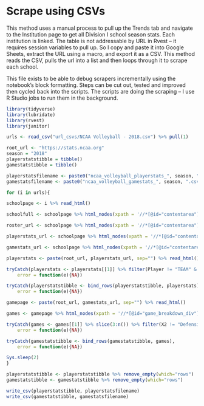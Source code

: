 # Scrape using CSVs

This method uses a manual process to pull up the Trends tab and navigate to the Institution page to get all Division I school season stats. Each institution is linked. The table is not addressable by URL in Rvest -- it requires session variables to pull up. So I copy and paste it into Google Sheets, extract the URL using a macro, and export it as a CSV. This method reads the CSV, pulls the url into a list and then loops through it to scrape each school. 

This file exists to be able to debug scrapers incrementally using the notebook's block formatting. Steps can be cut out, tested and improved then cycled back into the scripts. The scripts are doing the scraping -- I use R Studio jobs to run them in the background. 


```r
library(tidyverse)
library(lubridate)
library(rvest)
library(janitor)
```

```r
urls <- read_csv("url_csvs/NCAA Volleyball - 2018.csv") %>% pull(1)
```

```r
root_url <- "https://stats.ncaa.org"
season = "2018"
playerstatstibble = tibble()
gamestatstibble = tibble()

playerstatsfilename <- paste0("ncaa_volleyball_playerstats_", season, ".csv")
gamestatsfilename <- paste0("ncaa_volleyball_gamestats_", season, ".csv")
```

```r
for (i in urls){

schoolpage <- i %>% read_html()

schoolfull <- schoolpage %>% html_nodes(xpath = '//*[@id="contentarea"]/fieldset[1]/legend/a[1]') %>% html_text()

roster_url <- schoolpage %>% html_nodes(xpath = '//*[@id="contentarea"]/a[1]') %>% html_attr('href')

playerstats_url <- schoolpage %>% html_nodes(xpath = '//*[@id="contentarea"]/a[2]') %>% html_attr('href')

gamestats_url <- schoolpage %>% html_nodes(xpath = '//*[@id="contentarea"]/a[3]') %>% html_attr('href')

playerstats <- paste(root_url, playerstats_url, sep="") %>% read_html() %>% html_nodes(xpath = '//*[@id="stat_grid"]') %>% html_table()

tryCatch(playerstats <- playerstats[[1]] %>% filter(Player != "TEAM" & Player != "Totals" & Player != "Opponent Totals") %>% mutate(RosterName = Player) %>% separate(Player, into=c("LastName", "FirstName"), sep=",") %>% mutate(FullName = paste(FirstName, LastName, sep=" ")) %>% separate(Ht, into=c("Feet", "Inches"), sep="-") %>% mutate(Team = schoolfull, Season=season) %>% clean_names() %>% select(team, season, jersey, full_name, roster_name, everything()) %>% mutate_at(10:31, ~str_replace(., ",", "")) %>%  mutate_at(10:31, as.numeric),
    error = function(e){NA})

tryCatch(playerstatstibble <- bind_rows(playerstatstibble, playerstats),
    error = function(e){NA})

gamepage <- paste(root_url, gamestats_url, sep="") %>% read_html() 

games <- gamepage %>% html_nodes(xpath = '//*[@id="game_breakdown_div"]/table') %>% html_table(fill=TRUE)

tryCatch(games <- games[[1]] %>% slice(3:n()) %>% filter(X2 != "Defensive Totals") %>% row_to_names(row_number = 1) %>% remove_empty(which="cols") %>% mutate(Date = mdy(Date), HomeAway = case_when(grepl("@",Opponent) ~ "Away", TRUE ~ "Home"), Opponent = gsub("@ ","",Opponent), WinLoss = case_when(grepl("L", Result) ~ "Loss", grepl("W", Result) ~ "Win"), Result = gsub("L ", "", Result), Result = gsub("W ", "", Result)) %>% separate(Result, into=c("VisitorScore", "HomeScore")) %>% rename(Result = WinLoss) %>% mutate(Team = schoolfull) %>% select(Date, Team, Opponent, HomeAway, Result, everything()) %>% clean_names() %>% mutate_at(vars(-date, -opponent, -home_away, -result, -team), ~str_replace(., "/", "")) %>% mutate_at(vars(-date, -opponent, -home_away, -result, -team), as.numeric),
    error = function(e){NA})

tryCatch(gamestatstibble <- bind_rows(gamestatstibble, games),
    error = function(e){NA})

Sys.sleep(2)
}

playerstatstibble <- playerstatstibble %>% remove_empty(which="rows")
gamestatstibble <- gamestatstibble %>% remove_empty(which="rows")

write_csv(playerstatstibble, playerstatsfilename)
write_csv(gamestatstibble, gamestatsfilename)
```